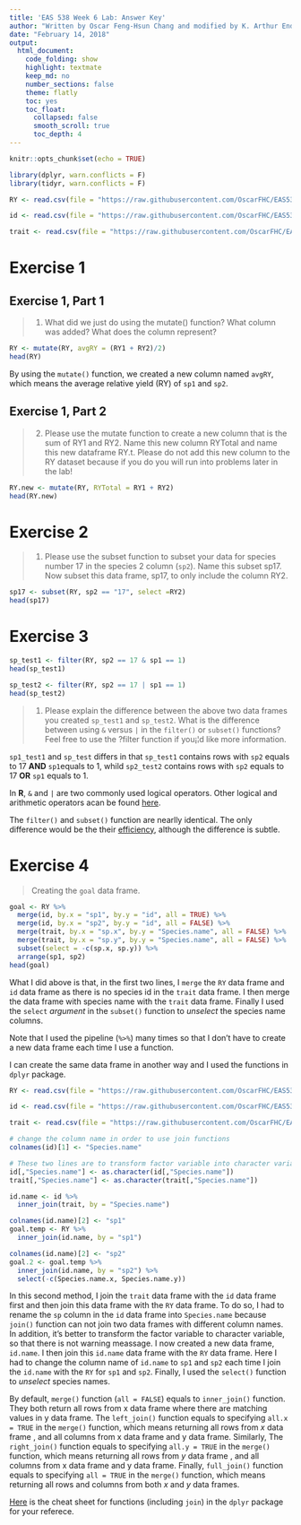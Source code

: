 ```yaml
---
title: 'EAS 538 Week 6 Lab: Answer Key'
author: "Written by Oscar Feng-Hsun Chang and modified by K. Arthur Endsley"
date: "February 14, 2018"
output: 
  html_document:
    code_folding: show
    highlight: textmate
    keep_md: no
    number_sections: false
    theme: flatly
    toc: yes
    toc_float:
      collapsed: false
      smooth_scroll: true
      toc_depth: 4
---
```


```r
knitr::opts_chunk$set(echo = TRUE)
```

```r
library(dplyr, warn.conflicts = F)
library(tidyr, warn.conflicts = F)

RY <- read.csv(file = "https://raw.githubusercontent.com/OscarFHC/EAS538_2018/master/Week6_DataWrangle/RY.csv", sep = ",", header = T,comment.char = "#")

id <- read.csv(file = "https://raw.githubusercontent.com/OscarFHC/EAS538_2018/master/Week6_DataWrangle/sp_id.csv", sep = ",", header = T,comment.char = "#")

trait <- read.csv(file = "https://raw.githubusercontent.com/OscarFHC/EAS538_2018/master/Week6_DataWrangle/sp_stoi_traits.csv", sep = ",", header = T,comment.char = "#")
```


# Exercise 1

## Exercise 1, Part 1

> 1. What did we just do using the mutate() function? What column was added? What does the column represent?

```r
RY <- mutate(RY, avgRY = (RY1 + RY2)/2)
head(RY)
```

By using the `mutate()` function, we created a new column named `avgRY`, which means the average relative yield (RY) of `sp1` and `sp2`.

## Exercise 1, Part 2

> 2. Please use the mutate function to create a new column that is the sum of RY1 and RY2. Name this new column RYTotal and name this new dataframe RY.t. Please do not add this new column to the RY dataset because if you do you will run into problems later in the lab!

```r
RY.new <- mutate(RY, RYTotal = RY1 + RY2)
head(RY.new)
```

# Exercise 2

> 1. Please use the subset function to subset your data for species number 17 in the species 2 column (`sp2`). Name this subset  sp17. Now subset this data frame, sp17, to only include the column RY2.

```r
sp17 <- subset(RY, sp2 == "17", select =RY2)
head(sp17)
```


# Exercise 3

```r
sp_test1 <- filter(RY, sp2 == 17 & sp1 == 1)
head(sp_test1)

sp_test2 <- filter(RY, sp2 == 17 | sp1 == 1)
head(sp_test2)
```

> 1. Please explain the difference between the above two data frames you created `sp_test1` and `sp_test2`. What is the difference between using `&` versus `|` in the `filter()` or `subset()` functions? Feel free to use the ?filter function if you¡¦d like more information.

`sp1_test1` and `sp_test` differs in that `sp_test1` contains rows with `sp2` equals to 17 **AND** `sp1`equals to 1, whild `sp2_test2` contains rows with `sp2` equals to 17 **OR** `sp1` equals to 1. 

In __R__, `&` and `|` are two commonly used logical operators. Other logical and arithmetic operators acan be found [here](https://www.statmethods.net/management/operators.html).

The `filter()` and `subset()` function are nearlly identical. The only difference would be the their [efficiency](https://stackoverflow.com/questions/39882463/difference-between-subset-and-filter-from-dplyr), although the difference is subtle. 

# Exercise 4

> Creating the `goal` data frame. 

```r
goal <- RY %>%
  merge(id, by.x = "sp1", by.y = "id", all = TRUE) %>%
  merge(id, by.x = "sp2", by.y = "id", all = FALSE) %>%
  merge(trait, by.x = "sp.x", by.y = "Species.name", all = FALSE) %>%
  merge(trait, by.x = "sp.y", by.y = "Species.name", all = FALSE) %>%
  subset(select = -c(sp.x, sp.y)) %>%
  arrange(sp1, sp2)
head(goal)
```

What I did above is that, in the first two lines,  I `merge` the `RY` data frame and `id` data frame as there is no species id in the `trait` data frame. I then merge the data frame with species name with the `trait` data frame. Finally I used the `select` _argument_ in the `subset()` function to _unselect_ the species name columns. 

Note that I used the pipeline (`%>%`) many times so that I don't have to create a new data frame each time I use a function. 

I can create the same data frame in another way and I used the functions in `dplyr` package.

```r
RY <- read.csv(file = "https://raw.githubusercontent.com/OscarFHC/EAS538_2018/master/Week6_DataWrangle/RY.csv", sep = ",", header = T,comment.char = "#")

id <- read.csv(file = "https://raw.githubusercontent.com/OscarFHC/EAS538_2018/master/Week6_DataWrangle/sp_id.csv", sep = ",", header = T,comment.char = "#")

trait <- read.csv(file = "https://raw.githubusercontent.com/OscarFHC/EAS538_2018/master/Week6_DataWrangle/sp_stoi_traits.csv", sep = ",", header = T,comment.char = "#")
```

```r
# change the column name in order to use join functions
colnames(id)[1] <- "Species.name"

# These two lines are to transform factor variable into character variable.
id[,"Species.name"] <- as.character(id[,"Species.name"]) 
trait[,"Species.name"] <- as.character(trait[,"Species.name"])

id.name <- id %>%
  inner_join(trait, by = "Species.name")

colnames(id.name)[2] <- "sp1"
goal.temp <- RY %>%
  inner_join(id.name, by = "sp1")

colnames(id.name)[2] <- "sp2"
goal.2 <- goal.temp %>%
  inner_join(id.name, by = "sp2") %>%
  select(-c(Species.name.x, Species.name.y))
```

In this second method, I join the `trait` data frame with the `id` data frame first and then join this data frame with the `RY` data frame. 
To do so, I had to rename the `sp` column in the `id` data frame into `Species.name` because `join()` function can not join two data frames with different column names. In addition, it's better to transform the factor variable to character variable, so that there is not warning meassage. I now created a new data frame, `id.name`. I then join this `id.name` data frame with the `RY` data frame. Here I had to change the column name of `id.name` to `sp1` and `sp2` each time I join the `id.name` with the `RY` for `sp1` and `sp2`. Finally, I used the `select()` function to _unselect _ species names. 

By default, `merge()` function (`all = FALSE`) equals to `inner_join()` function. They both return all rows from x data frame where there are matching values in y data frame. The `left_join()` function equals to specifying `all.x = TRUE` in the `merge()` function, which means returning all rows from _x_ data frame , and all columns from x data frame and y data frame. Similarly, The `right_join()` function equals to specifying `all.y = TRUE` in the `merge()` function, which means returning all rows from _y_ data frame , and all columns from x data frame and y data frame. Finally, `full_join()` function equals to specifying `all = TRUE` in the `merge()` function, which means returning all rows and columns from both _x_ and  _y_ data frames.

[Here](https://www.rstudio.com/wp-content/uploads/2015/02/data-wrangling-cheatsheet.pdf) is the cheat sheet for functions (including `join`) in the `dplyr` package for your referece. 






